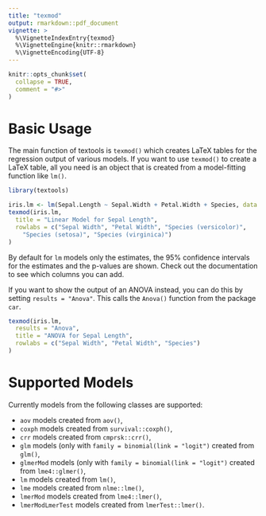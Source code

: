 ```yaml
---
title: "texmod"
output: rmarkdown::pdf_document
vignette: >
  %\VignetteIndexEntry{texmod}
  %\VignetteEngine{knitr::rmarkdown}
  %\VignetteEncoding{UTF-8}
---
```


```r
knitr::opts_chunk$set(
  collapse = TRUE,
  comment = "#>"
)
```

# Basic Usage

The main function of textools is `texmod()` which creates LaTeX tables for the regression output of various models. If you want to use `texmod()` to create a LaTeX table, all you need is an object that is created from a model-fitting function like `lm()`. 

```r
library(textools)

iris.lm <- lm(Sepal.Length ~ Sepal.Width + Petal.Width + Species, data = iris)
texmod(iris.lm,
  title = "Linear Model for Sepal Length",
  rowlabs = c("Sepal Width", "Petal Width", "Species (versicolor)",
    "Species (setosa)", "Species (virginica)")
)
```

By default for `lm` models only the estimates, the 95% confidence intervals for the estimates and the p-values are shown. Check out the documentation to see which columns you can add.

If you want to show the output of an ANOVA instead, you can do this by setting `results = "Anova"`. This calls the `Anova()` function from the package `car`.

```r
texmod(iris.lm,
  results = "Anova",
  title = "ANOVA for Sepal Length",
  rowlabs = c("Sepal Width", "Petal Width", "Species")
)
```

# Supported Models

Currently models from the following classes are supported:

* `aov` models created from `aov()`,
* `coxph` models created from `survival::coxph()`,
* `crr` models created from `cmprsk::crr()`,
* `glm` models (only with `family = binomial(link = "logit")` created from `glm()`,
* `glmerMod` models (only with `family = binomial(link = "logit")` created from `lme4::glmer()`,
* `lm` models created from `lm()`,
* `lme` models created from `nlme::lme()`,
* `lmerMod` models created from `lme4::lmer()`,
* `lmerModLmerTest` models created from `lmerTest::lmer()`.
